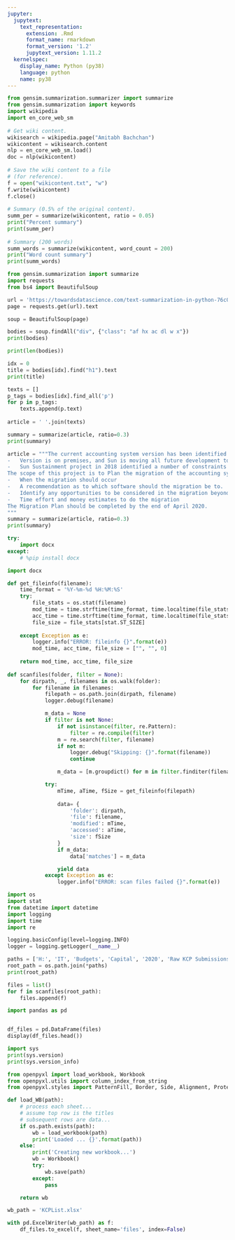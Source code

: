```yaml
---
jupyter:
  jupytext:
    text_representation:
      extension: .Rmd
      format_name: rmarkdown
      format_version: '1.2'
      jupytext_version: 1.11.2
  kernelspec:
    display_name: Python (py38)
    language: python
    name: py38
---
```


```python
from gensim.summarization.summarizer import summarize
from gensim.summarization import keywords
import wikipedia
import en_core_web_sm
 
# Get wiki content.
wikisearch = wikipedia.page("Amitabh Bachchan")
wikicontent = wikisearch.content
nlp = en_core_web_sm.load()
doc = nlp(wikicontent)
 
# Save the wiki content to a file
# (for reference).
f = open("wikicontent.txt", "w")
f.write(wikicontent)
f.close()
 
# Summary (0.5% of the original content).
summ_per = summarize(wikicontent, ratio = 0.05)
print("Percent summary")
print(summ_per)
 
# Summary (200 words)
summ_words = summarize(wikicontent, word_count = 200)
print("Word count summary")
print(summ_words)
```

```python
from gensim.summarization import summarize
import requests
from bs4 import BeautifulSoup
```

```python
url = 'https://towardsdatascience.com/text-summarization-in-python-76c0a41f0dc4'
page = requests.get(url).text
```

```python
soup = BeautifulSoup(page)
```

```python
bodies = soup.findAll("div", {"class": "af hx ac dl w x"})
print(bodies)
```

```python
print(len(bodies))
```

```python
idx = 0
title = bodies[idx].find("h1").text
print(title)
```

```python
texts = []
p_tags = bodies[idx].find_all('p')
for p in p_tags:
    texts.append(p.text)
    
article = ' '.join(texts)
```

```python
summary = summarize(article, ratio=0.3)
print(summary)
```

```python
article = """The current accounting system version has been identified as needing to migrate to a future software:
-	Version is on premises, and Sun is moving all future development to Cloud
-	Sun Sustainment project in 2018 identified a number of constraints / opportunities and recommend that a version upgrade at minimum.
The scope of this project is to Plan the migration of the accounting system from current sun version to a future software.  The deliverable in 2020 will be a migration plan, including the following elements;
-	When the migration should occur
-	A recommendation as to which software should the migration be to.  Note this will probably involve a light system selection project, but should not involve a detailed RFP 
-	Identify any opportunities to be considered in the migration beyond the core accounting system (i.e. opportunities to not just replace like for like), such as Procurement and CPM/reporting.
-	Time effort and money estimates to do the migration
The Migration Plan should be completed by the end of April 2020.
"""
summary = summarize(article, ratio=0.3)
print(summary)
```

```python
try:
    import docx
except:
    # %pip install docx
```

```python
import docx

```

```python
def get_fileinfo(filename):
    time_format = '%Y-%m-%d %H:%M:%S'
    try:
        file_stats = os.stat(filename)
        mod_time = time.strftime(time_format, time.localtime(file_stats[stat.ST_MTIME]))
        acc_time = time.strftime(time_format, time.localtime(file_stats[stat.ST_ATIME]))
        file_size = file_stats[stat.ST_SIZE]
        
    except Exception as e:
        logger.info("ERROR: fileinfo {}".format(e))
        mod_time, acc_time, file_size = ["", "", 0]
        
    return mod_time, acc_time, file_size
        
def scanfiles(folder, filter = None):
    for dirpath, _, filenames in os.walk(folder):
        for filename in filenames:
            filepath = os.path.join(dirpath, filename)
            logger.debug(filename)

            m_data = None
            if filter is not None:
                if not isinstance(filter, re.Pattern):
                    filter = re.compile(filter)
                m = re.search(filter, filename)
                if not m:
                    logger.debug("Skipping: {}".format(filename))
                    continue

                m_data = [m.groupdict() for m in filter.finditer(filename)]

            try:
                mTime, aTime, fSize = get_fileinfo(filepath)
                
                data= {
                    'folder': dirpath,
                    'file': filename,
                    'modified': mTime,
                    'accessed': aTime,
                    'size': fSize
                }
                if m_data:
                    data['matches'] = m_data

                yield data
            except Exception as e:
                logger.info("ERROR: scan files failed {}".format(e))
```

```python
import os
import stat
from datetime import datetime
import logging
import time
import re

logging.basicConfig(level=logging.INFO)
logger = logging.getLogger(__name__)

paths = ['H:', 'IT', 'Budgets', 'Capital', '2020', 'Raw KCP Submissions']
root_path = os.path.join(*paths)
print(root_path)

files = list()
for f in scanfiles(root_path):
    files.append(f)
```

```python
import pandas as pd


df_files = pd.DataFrame(files)
display(df_files.head())
```

```python
import sys
print(sys.version)
print(sys.version_info)
```

```python
from openpyxl import load_workbook, Workbook
from openpyxl.utils import column_index_from_string
from openpyxl.styles import PatternFill, Border, Side, Alignment, Protection, Font, Color

def load_WB(path):    
    # process each sheet...
    # assume top row is the titles
    # subsequent rows are data...
    if os.path.exists(path):
        wb = load_workbook(path)
        print('Loaded ... {}'.format(path))
    else:
        print('Creating new workbook...')
        wb = Workbook()
        try:
            wb.save(path)
        except:
            pass

    return wb
```

```python
wb_path = 'KCPList.xlsx'

with pd.ExcelWriter(wb_path) as f:
    df_files.to_excel(f, sheet_name='files', index=False)
```

```python

```

```python

```
